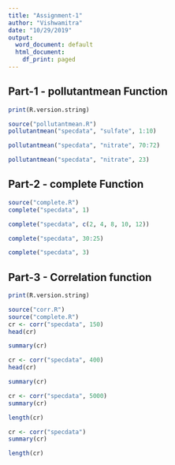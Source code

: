 ```yaml
---
title: "Assignment-1"
author: "Vishwamitra"
date: "10/29/2019"
output:
  word_document: default
  html_document:
    df_print: paged
---
```



## Part-1 - pollutantmean Function

```r
print(R.version.string)
```
```r
source("pollutantmean.R")
pollutantmean("specdata", "sulfate", 1:10)
```

```r
pollutantmean("specdata", "nitrate", 70:72)
```
```r
pollutantmean("specdata", "nitrate", 23)
```

## Part-2  - complete Function

```r
source("complete.R")
complete("specdata", 1)
```

```r
complete("specdata", c(2, 4, 8, 10, 12))
```

```r
complete("specdata", 30:25)
```

```r
complete("specdata", 3)
```


## Part-3 - Correlation function

```r
print(R.version.string)
```

```r
source("corr.R")
source("complete.R")
cr <- corr("specdata", 150)
head(cr)
```

```r
summary(cr)
```

```r
cr <- corr("specdata", 400)
head(cr)
```

```r
summary(cr)
```

```r
cr <- corr("specdata", 5000)
summary(cr)
```
```r
length(cr)
```

```r
cr <- corr("specdata")
summary(cr)
```
```r
length(cr)
```

